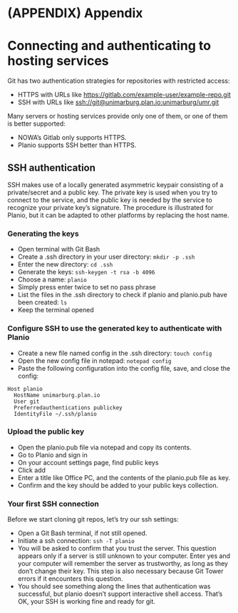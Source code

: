 # (APPENDIX) Appendix {-}

# Connecting and authenticating to hosting services

Git has two authentication strategies for repositories with restricted access:

- HTTPS with URLs like <https://gitlab.com/example-user/example-repo.git>
- SSH with URLs like <ssh://git@unimarburg.plan.io:unimarburg/umr.git>

Many servers or hosting services provide only one of them, or one of them is better supported:

- NOWA's Gitlab only supports HTTPS.
- Planio supports SSH better than HTTPS.

## SSH authentication

SSH makes use of a locally generated asymmetric keypair consisting of a private/secret and a public key.
The private key is used when you try to connect to the service, and the public key is needed by the service to recognize your private key's signature.
The procedure is illustrated for Planio, but it can be adapted to other platforms by replacing the host name.

### Generating the keys

- Open terminal with Git Bash
- Create a .ssh directory in your user directory: `mkdir -p .ssh`
- Enter the new directory: `cd .ssh`
- Generate the keys: `ssh-keygen -t rsa -b 4096`
- Choose a name: `planio`
- Simply press enter twice to set no pass phrase
- List the files in the .ssh directory to check if planio and planio.pub have been created: `ls`
- Keep the terminal opened

### Configure SSH to use the generated key to authenticate with Planio

- Create a new file named config in the .ssh directory: `touch config`
- Open the new config file in notepad: `notepad config`
- Paste the following configuration into the config file, save, and close the config:

```
Host planio
  HostName unimarburg.plan.io
  User git
  Preferredauthentications publickey
  IdentityFile ~/.ssh/planio
```

### Upload the public key

- Open the planio.pub file via notepad and copy its contents.
- Go to Planio and sign in
- On your account settings page, find public keys
- Click add
- Enter a title like Office PC, and the contents of the planio.pub file as key.
- Confirm and the key should be added to your public keys collection.

### Your first SSH connection

Before we start cloning git repos, let's try our ssh settings:

- Open a Git Bash terminal, if not still opened.
- Initiate a ssh connection: `ssh -T planio`
- You will be asked to confirm that you trust the server. This question appears only if a server is still unknown to your computer. Enter yes and your computer will remember the server as trustworthy, as long as they don't change their key. This step is also necessary because Git Tower errors if it encounters this question.
- You should see something along the lines that authentication was successful, but planio doesn't support interactive shell access. That's OK, your SSH is working fine and ready for git.
